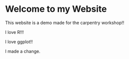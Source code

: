# Welcome to my Website

This website is a demo made for the carpentry workshop!!

I love R!!!

I love ggplot!!

I made a change.